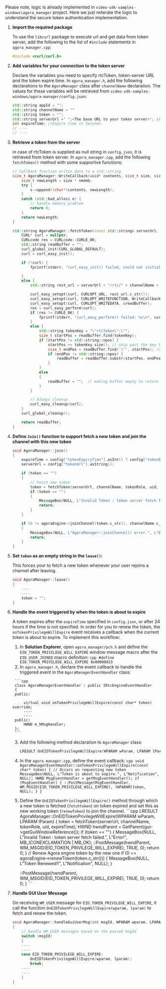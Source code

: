 Please note, logic is already implemented in `video-sdk-samples-windows\agora_manager` project. Here we just reiterate the logic to understand the secure token authentication implementation.

1. **Import the required package**

    To use the `libcurl` package to execute url and get data from token server, add the following to the list of `#include` statements in `agora_manager.cpp`:
    ```cpp
    #include <curl/curl.h>
    ```
2. **Add variables for your connection to the token server**

    Declare the variables you need to specify rtcToken, token-server URL and the token expire time. In `agora_manager.h`, add the following declarations to the `AgoraManager` class after `channelName` declaration. The values for these variables will be retrieved from `video-sdk-samples-windows/agora-manager/config.json`:
    ```cpp
    std::string appId = "";
    std::string channelName = ""
    std::string token = "";
	std::string serverUrl =" ";<The base URL to your token server>"; //For example, "https://agora-token-service-production-92ff.up.railway.app"
	int expireTime; //Expire time in Seconds.
	// ----
    // ----
    ```
   
4. **Retrieve a token from the server**

    in case of rtcToken is supplied as null string in `config.json`, it is retrieved from token server.  In `agora_manager.cpp`, add the following `fetchToken()` method with some supportive functions:
    ```cpp
    // Callback function writes data to a std::string
    size_t AgoraManager::WriteCallback(void* contents, size_t size, size_t nmemb, std::string* s) {
        size_t newLength = size * nmemb;
        try {
            s->append((char*)contents, newLength);
        }
        catch (std::bad_alloc& e) {
            // handle memory problem
            return 0;
        }
        return newLength;
    }

    std::string AgoraManager::fetchToken(const std::string& serverUrl, const std::string& channelName, int tokenRole, size_t uid, int expireTime) {
        CURL* curl = nullptr;
        CURLcode res = CURLcode::CURLE_OK;
        std::string readBuffer = "";
        curl_global_init(CURL_GLOBAL_DEFAULT);
        curl = curl_easy_init();

        if (!curl) {
            fprintf(stderr, "curl_easy_init() failed, could not initialize libcurl\n");

        }
        else {
            std::string rest_url = serverUrl + "/rtc/" + channelName + "/" + std::to_string(tokenRole) + "/uid/" + std::to_string(uid) + "/?expiry=" + std::to_string(expireTime);

            curl_easy_setopt(curl, CURLOPT_URL, rest_url.c_str());
            curl_easy_setopt(curl, CURLOPT_WRITEFUNCTION, WriteCallback);
            curl_easy_setopt(curl, CURLOPT_WRITEDATA, &readBuffer);
            res = curl_easy_perform(curl);
            if (res != CURLE_OK) {
                fprintf(stderr, "curl_easy_perform() failed: %s\n", curl_easy_strerror(res));
            }
            else {
                std::string tokenKey = "\"rtcToken\":\"";
                size_t startPos = readBuffer.find(tokenKey);
                if (startPos != std::string::npos) {
                    startPos += tokenKey.size(); // skip past the key to the value
                    size_t endPos = readBuffer.find('\"', startPos); // find the next quote after the value
                    if (endPos != std::string::npos) {
                        readBuffer = readBuffer.substr(startPos, endPos - startPos);
                    }
                }
                else
                {
                    readBuffer = "";  // making buffer empty to return as empty token
                }
            }

            // Always cleanup
            curl_easy_cleanup(curl);
        }
        curl_global_cleanup();

        return readBuffer;
    }
    ```
5. **Define `Join()` function to support fetch a new token and join the channel with this new token**
    ```cpp
    void AgoraManager::join()
    {
        expireTime = config["tokenExpiryTime"].asInt() ? config["tokenExpiryTime"].asInt() : 0;
        serverUrl = config["tokenUrl"].asString();

        if (token == "")
        {
            // Fetch new token 
            token = fetchToken(serverUrl, channelName, tokenRole, uid, expireTime);
            if (token == "")
            {
                MessageBox(NULL, L"Invalid Token : token server fetch failed.", L"Error!", MB_ICONEXCLAMATION | MB_OK);
                return;
            }
        }

        if (0 != agoraEngine->joinChannel(token.c_str(), channelName.c_str(), 0, NULL))
        {
            MessageBox(NULL, L"AgoraManager::joinChannel() error.", L"Error!", MB_ICONEXCLAMATION | MB_OK);
            return;
        }
    }
    ```
 
6. **Set `token` as an empty string in the `leave()`:**

    This forces your <Vpl k="CLIENT" />  to fetch a new token whenever your user rejoins a channel after leaving.
    ```cpp
    void AgoraManager::leave()
    {
        ----
        ----
        token = "";
    }
    ```

7. **Handle the event triggered by <Vg k="AGORA_BACKEND" /> when the token is about to expire**

    A token expires after the `expireTime` specified in `config.json`, or after 24 hours if the time is not specified. In order for you to renew the token, the `onTokenPrivilegeWillExpire` event receives a callback when the current token is about to expire. To implement this workflow:

      1. In **Solution Explorer**, open `agora_manager/pch.h` and define the `EID_TOKEN_PRIVILEGE_WILL_EXPIRE` window message macro after the `EID_USER_JOINED` macro definition:
        ```cpp
        #define EID_TOKEN_PRIVILEGE_WILL_EXPIRE	0x00000023
        ```
      2. In `agora_manager.h`, declare the event callback to handle the triggered event in the `AgoraManagerEventHandler` class:

        ```cpp
        class AgoraManagerEventHandler : public IRtcEngineEventHandler
        {
        public:
            
            virtual void onTokenPrivilegeWillExpire(const char* token) override;
            ----
            ----
        public:
            HWND m_hMsgHandler;
        };
        ```
     3. Add the following method declaration to `AgoraManager` class:
        ```cpp
        LRESULT OnEIDTokenPrivilegeWillExpire(WPARAM wParam, LPARAM lParam);
        ```
      4. In the `agora_manager.cpp`, define the event callback:
        ```cpp
        void AgoraManagerEventHandler::onTokenPrivilegeWillExpire(const char* token)
        {
            // Occurs on requesting new token
            MessageBox(NULL, L"Token is about to expire.", L"Notification", NULL);
            HWND MsgEventHandler = getMsgEventHandler();
            if (MsgEventHandler)
            {
                ::PostMessage(MsgEventHandler, WM_MSGID(EID_TOKEN_PRIVILEGE_WILL_EXPIRE), (WPARAM)token, NULL);
            }
        }
        ```
      5. Define the `OnEIDTokenPrivilegeWillExpire()` method through which a new token is fetched (`fetchtoken`) on token expired and set this as new working token (`renewToken`) to join the channel.
        ```cpp
        LRESULT AgoraManager::OnEIDTokenPrivilegeWillExpire(WPARAM wParam, LPARAM lParam)
        {
            token = fetchToken(serverUrl, channelName, tokenRole, uid, expireTime);
            HWND hwndParent = GetParent(gui->getGuiWindowReference());
            if (token == "")
            {
                MessageBox(NULL, L"Invalid Token : token server fetch failed.", L"Error!", MB_ICONEXCLAMATION | MB_OK);
                ::PostMessage(hwndParent, WM_MSGID(EID_TOKEN_PRIVILEGE_WILL_EXPIRE), TRUE, 0);
                return 0;
            }
            // Renew Agora engine token by the new one
            if (0 == agoraEngine->renewToken(token.c_str()))
            {
                MessageBox(NULL, L"Token Renewed!!", L"Notification", NULL);
            }

            ::PostMessage(hwndParent, WM_MSGID(EID_TOKEN_PRIVILEGE_WILL_EXPIRE), TRUE, 0);
            return 0;
        }
        ```
8. **Handle GUI User Message** 

    On receiving `WM_USER` message for `EID_TOKEN_PRIVILEGE_WILL_EXPIRE`, it call the function `OnEIDTokenPrivilegeWillExpire(wparam, lparam)` to fetch and renew the token.
    ```cpp
    void AgoraManager::handleGuiUserMsg(int msgId, WPARAM wparam, LPARAM lparam) 
    {
        // Handle WM_USER messages based on the passed msgId
        switch (msgId)
        {
        ----
        ----
        case EID_TOKEN_PRIVILEGE_WILL_EXPIRE:
            OnEIDTokenPrivilegeWillExpire(wparam, lparam);
            break;
        ----
        ----
        }
    }
    ```
